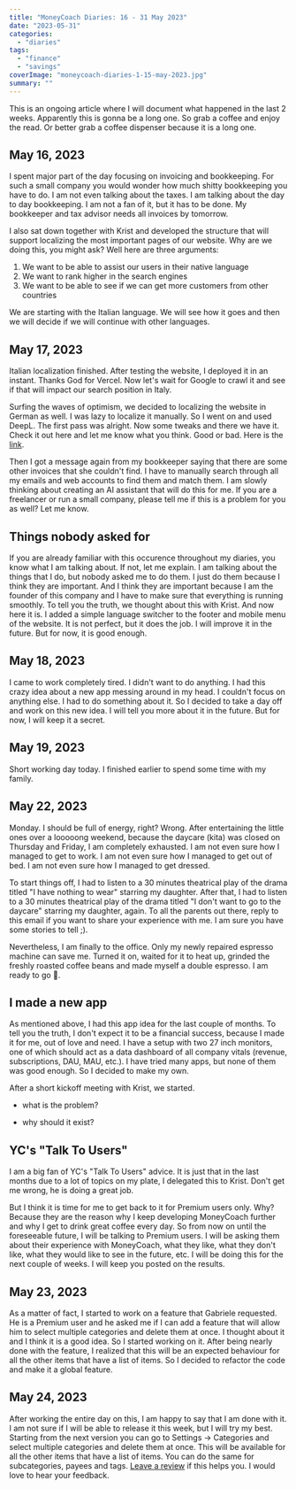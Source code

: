 ```yaml
---
title: "MoneyCoach Diaries: 16 - 31 May 2023"
date: "2023-05-31"
categories: 
  - "diaries"
tags: 
  - "finance"
  - "savings"
coverImage: "moneycoach-diaries-1-15-may-2023.jpg"
summary: ""
---
```


This is an ongoing article where I will document what happened in the last 2 weeks.
Apparently this is gonna be a long one. So grab a coffee and enjoy the read. Or better grab a coffee dispenser because it is a long one.

## May 16, 2023
I spent major part of the day focusing on invoicing and bookkeeping. For such a small company you would wonder how much shitty bookkeeping you have to do. I am not even talking about the taxes. I am talking about the day to day bookkeeping. I am not a fan of it, but it has to be done. My bookkeeper and tax advisor needs all invoices by tomorrow.

I also sat down together with Krist and developed the structure that will support localizing the most important pages of our website. Why are we doing this, you might ask?
Well here are three arguments:
1. We want to be able to assist our users in their native language
2. We want to rank higher in the search engines
3. We want to be able to see if we can get more customers from other countries

We are starting with the Italian language. We will see how it goes and then we will decide if we will continue with other languages.

## May 17, 2023
Italian localization finished. After testing the website, I deployed it in an instant. Thanks God for Vercel. Now let's wait for Google to crawl it and see if that will impact our search position in Italy.

Surfing the waves of optimism, we decided to localizing the website in German as well. I was lazy to localize it manually. So I went on and used DeepL. The first pass was alright. Now some tweaks and there we have it.
Check it out here and let me know what you think. Good or bad. Here is the [link](/de).

Then I got a message again from my bookkeeper saying that there are some other invoices that she couldn't find. I have to manually search through all my emails and web accounts to find them and match them.
I am slowly thinking about creating an AI assistant that will do this for me. If you are a freelancer or run a small company, please tell me if this is a problem for you as well? Let me know.

## Things nobody asked for
If you are already familiar with this occurence throughout my diaries, you know what I am talking about. If not, let me explain. I am talking about the things that I do, but nobody asked me to do them. I just do them because I think they are important. And I think they are important because I am the founder of this company and I have to make sure that everything is running smoothly.
To tell you the truth, we thought about this with Krist. And now here it is.
I added a simple language switcher to the footer and mobile menu of the website. It is not perfect, but it does the job. I will improve it in the future. But for now, it is good enough.


## May 18, 2023
I came to work completely tired. I didn't want to do anything. I had this crazy idea about a new app messing around in my head. I couldn't focus on anything else. I had to do something about it. So I decided to take a day off and work on this new idea. I will tell you more about it in the future. But for now, I will keep it a secret.

## May 19, 2023
Short working day today. I finished earlier to spend some time with my family.

## May 22, 2023
Monday. I should be full of energy, right? Wrong. After entertaining the little ones over a looooong weekend, because the daycare (kita) was closed on Thursday and Friday, I am completely exhausted. I am not even sure how I managed to get to work. I am not even sure how I managed to get out of bed. I am not even sure how I managed to get dressed.

To start things off, I had to listen to a 30 minutes theatrical play of the drama titled "I have nothing to wear" starring my daughter.
After that, I had to listen to a 30 minutes theatrical play of the drama titled "I don't want to go to the daycare" starring my daughter, again.
To all the parents out there, reply to this email if you want to share your experience with me. I am sure you have some stories to tell ;).

Nevertheless, I am finally to the office. Only my newly repaired espresso machine can save me.
Turned it on, waited for it to heat up, grinded the freshly roasted coffee beans and made myself a double espresso. I am ready to go 🚀.

## I made a new app
As mentioned above, I had this app idea for the last couple of months. To tell you the truth, I don't expect it to be a financial success, because I made it for me, out of love and need.
I have a setup with two 27 inch monitors, one of which should act as a data dashboard of all company vitals (revenue, subscriptions, DAU, MAU, etc.). I have tried many apps, but none of them was good enough. So I decided to make my own.

After a short kickoff meeting with Krist, we started.

- what is the problem?

- why should it exist?

## YC's "Talk To Users"
I am a big fan of YC's "Talk To Users" advice. It is just that in the last months due to a lot of topics on my plate, I delegated this to Krist.
Don't get me wrong, he is doing a great job. 

But I think it is time for me to get back to it for Premium users only. Why? Because they are the reason why I keep developing MoneyCoach further and why I get to drink great coffee every day.
So from now on until the foreseeable future, I will be talking to Premium users. I will be asking them about their experience with MoneyCoach, what they like, what they don't like, what they would like to see in the future, etc.
I will be doing this for the next couple of weeks. I will keep you posted on the results.

## May 23, 2023
As a matter of fact, I started to work on a feature that Gabriele requested.
He is a Premium user and he asked me if I can add a feature that will allow him to select multiple categories and delete them at once.
I thought about it and I think it is a good idea. So I started working on it.
After being nearly done with the feature, I realized that this will be an expected behaviour for all the other items that have a list of items. So I decided to refactor the code and make it a global feature.

## May 24, 2023
After working the entire day on this, I am happy to say that I am done with it. I am not sure if I will be able to release it this week, but I will try my best.
Starting from the next version you can go to Settings -> Categories and select multiple categories and delete them at once. This will be available for all the other items that have a list of items.
You can do the same for subcategories, payees and tags.
[Leave a review](https://itunes.apple.com/us/app/apple-store/id989642198?mt=8&action=write-review) if this helps you. I would love to hear your feedback.